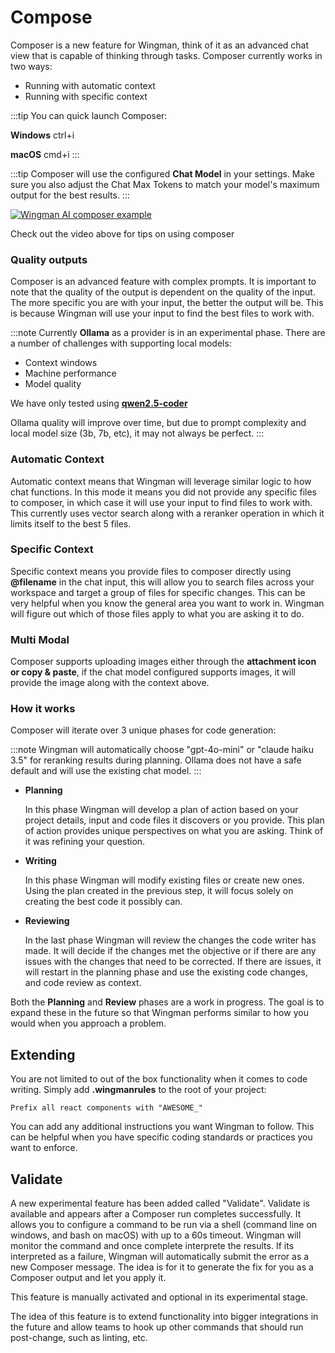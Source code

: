 
# Compose

Composer is a new feature for Wingman, think of it as an advanced chat view that is capable of thinking through tasks. Composer currently works in two ways:

-   Running with automatic context
-   Running with specific context

:::tip
You can quick launch Composer:

**Windows** ctrl+i

**macOS** cmd+i
:::

:::tip
Composer will use the configured **Chat Model** in your settings. Make sure you also adjust the Chat Max Tokens to match your model's maximum output for the best results.
:::

[![Wingman AI composer example](https://img.youtube.com/vi/htrMKuMJI5Y/0.jpg)](https://youtu.be/htrMKuMJI5Y?si=_ZtiIgeEGboBBXgV)

Check out the video above for tips on using composer

### Quality outputs

Composer is an advanced feature with complex prompts. It is important to note that the quality of the output is dependent on the quality of the input. 
The more specific you are with your input, the better the output will be. This is because Wingman will use your input to find the best files to work with.

:::note
Currently **Ollama** as a provider is in an experimental phase. There are a number of challenges with supporting local models:

- Context windows
- Machine performance
- Model quality

We have only tested using **[qwen2.5-coder](https://ollama.com/library/qwen2.5-coder)**

Ollama quality will improve over time, but due to prompt complexity and local model size (3b, 7b, etc), it may not always be perfect.
:::

### Automatic Context

Automatic context means that Wingman will leverage similar logic to how chat functions. In this mode it means you did not provide any specific files to composer, in which case it will use your input to find files to work with. This currently uses vector search along with a reranker operation in which it limits itself to the best 5 files.

### Specific Context

Specific context means you provide files to composer directly using **@filename** in the chat input, this will allow you to search files across your workspace and target a group of files for specific changes. This can be very helpful when you know the general area you want to work in. Wingman will figure out which of those files apply to what you are asking it to do.

### Multi Modal

Composer supports uploading images either through the **attachment icon or copy & paste**, if the chat model configured supports images, it will provide the image along with the context above.

### How it works

Composer will iterate over 3 unique phases for code generation:

:::note
Wingman will automatically choose "gpt-4o-mini" or "claude haiku 3.5" for reranking results during planning. Ollama does not have a safe default and will use the existing chat model.
:::

-   **Planning**

    In this phase Wingman will develop a plan of action based on your project details, input and code files it discovers or you provide. This plan of action provides unique perspectives on what you are asking. Think of it was refining your question.

-   **Writing**

    In this phase Wingman will modify existing files or create new ones. Using the plan created in the previous step, it will focus solely on creating the best code it possibly can.

-   **Reviewing**

    In the last phase Wingman will review the changes the code writer has made. It will decide if the changes met the objective or if there are any issues with the changes that need to be corrected. If there are issues, it will restart in the planning phase and use the existing code changes, and code review as context.

Both the **Planning** and **Review** phases are a work in progress. The goal is to expand these in the future so that Wingman performs similar to how you would when you approach a problem.

## Extending

You are not limited to out of the box functionality when it comes to code writing. Simply add **.wingmanrules** to the root of your project:

```text title=".wingmanrules"
Prefix all react components with "AWESOME_"
```

You can add any additional instructions you want Wingman to follow. This can be helpful when you have specific coding standards or practices you want to enforce.

## Validate

A new experimental feature has been added called "Validate". Validate is available and appears after a Composer run completes successfully. It allows you to configure a command to be run via a shell (command line on windows, and bash on macOS) with up to a 60s timeout.
Wingman will monitor the command and once complete interprete the results. If its interpreted as a failure, Wingman will automatically submit the error as a new Composer message. The idea is for it to generate the fix for you as a Composer output and let you apply it.

This feature is manually activated and optional in its experimental stage.

The idea of this feature is to extend functionality into bigger integrations in the future and allow teams to hook up other commands that should run post-change, such as linting, etc.